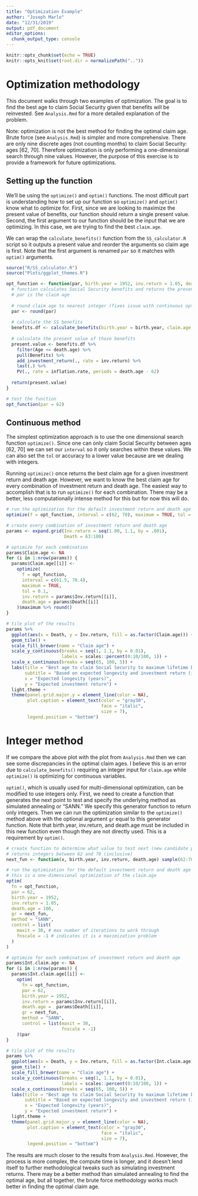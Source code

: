 ```yaml
---
title: "Optimization Example"
author: "Joseph Marlo"
date: "12/31/2019"
output: pdf_document
editor_options: 
  chunk_output_type: console
---
```


```r
knitr::opts_chunk$set(echo = TRUE)
knitr::opts_knit$set(root.dir = normalizePath(".."))
```


# Optimization methodology
This document walks through two examples of optimization. The goal is to find the best age to claim Social Security given that benefits will be reinvested. See `Analysis.Rmd` for a more detailed explanation of the problem.

Note: optimization is not the best method for finding the optimal claim age. Brute force (see `Analysis.Rmd`) is simpler and more comprehensive. There are only nine discrete ages (not counting months) to claim Social Security: ages [62, 70]. Therefore optimization is only performing a one-dimensional search through nine values. However, the purpose of this exercise is to provide a framework for future optimizations.

## Setting up the function
We'll be using the `optimize()` and `optim()` functions. The most difficult part is understanding how to set up our function so `optimize()` and `optim()` know what to optimize for. First, since we are looking to maximize the present value of benefits, our function should return a single present value. Second, the first argument to our function should be the input that we are optimizing. In this case, we are trying to find the best `claim.age`.

We can wrap the `calculate_benefits()` function from the `SS_calculator.R` script so it outputs a present value and reorder the arguments so claim age is first. Note that the first argument is renamed `par` so it matches with `optim()` arguments.

```r
source("R/SS_calculator.R")
source("Plots/ggplot_themes.R")

opt_function <- function(par, birth.year = 1952, inv.return = 1.05, death.age = 100){
  # function calculates Social Security benefits and returns the present value @ age 62
  # par is the claim age
  
  # round claim age to nearest integer (fixes issue with continuous optimization)
  par <- round(par)
  
  # calculate the SS benefits
  benefits.df <- calculate_benefits(birth.year = birth.year, claim.age = par)
  
  # calculate the present value of those benefits
  present.value <- benefits.df %>% 
    filter(Age <= death.age) %>%
    pull(Benefits) %>% 
    add_investment_return(., rate = inv.return) %>%
    last(.) %>%
    PV(., rate = inflation.rate, periods = death.age - 62)
  
  return(present.value)
}

# test the function
opt_function(par = 62)

```

## Continuous method
The simplest optimization approach is to use the one dimensional search function `optimize()`. Since one can only claim Social Security between ages [62, 70] we can set our `interval` so it only searches within these values. We can also set the `tol` or accuracy to a lower value because are we dealing with integers.

Running `optimize()` once returns the best claim age for a given investment return and death age. However, we want to know the best claim age for every combination of investment return and death age. The easiest way to accomplish that is to run `optimize()` for each combination. There may be a better, less computationally intense method for this but for now this will do.

```r
# run the optimization for the default investment return and death age
optimize(f = opt_function, interval = c(62, 70), maximum = TRUE, tol = 0.1)

# create every combination of investment return and death age
params <- expand.grid(Inv.return = seq(1.00, 1.1, by = .001),
                      Death = 63:100)

# optimize for each combination
params$Claim.age <- NA
for (i in 1:nrow(params)) {
  params$Claim.age[[i]] <-
    optimize(
      f = opt_function,
      interval = c(61.5, 70.4),
      maximum = TRUE,
      tol = 0.1,
      inv.return = params$Inv.return[[i]],
      death.age = params$Death[[i]]
    )$maximum %>% round()
}

# tile plot of the results
params %>%
  ggplot(aes(x = Death, y = Inv.return, fill = as.factor(Claim.age))) +
  geom_tile() +
  scale_fill_brewer(name = "Claim age") +
  scale_y_continuous(breaks = seq(1, 1.1, by = 0.01),
                     labels = scales::percent(0:10/100, 1)) +
  scale_x_continuous(breaks = seq(65, 100, 5)) +
  labs(title = "Best age to claim Social Security to maximum lifetime benefits",
       subtitle = "Based on expected longevity and investment return (if reinvesting the benefits)",
       x = "Expected longevity (years)",
       y = "Expected investment return") +
  light.theme +
  theme(panel.grid.major.y = element_line(color = NA),
        plot.caption = element_text(color = "gray30",
                                    face = "italic",
                                    size = 7),
        legend.position = "bottom")

```


# Integer method
If we compare the above plot with the plot from `Analysis.Rmd` then we can see some discrepancies in the optimal claim ages. I believe this is an error due to `calculate_benefits()` requiring an integer input for `claim.age` while `optimize()` is optimizing for continuous variables.

`optim()`, which is usually used for multi-dimensional optimization, can be modified to use integers only. First, we need to create a function that generates the next point to test and specify the underlying method as simulated annealing or "SANN." We specify this generator function to return only integers. Then we can run the optimization similar to the `optimize()` method above with the optional argument `gr` equal to this generator function. Note that birth.year, inv.return, and death.age must be included in this new function even though they are not directly used. This is a requirement by `optim()`.

```r
# create function to determine what value to test next (new candidate point)
# returns integers between 62 and 70 (inclusive)
next_fun <- function(x, birth.year, inv.return, death.age) sample(62:70, 1)

# run the optimization for the default investment return and death age
# this is a one-dimensional optimization of the claim.age
optim(
  fn = opt_function,
  par = 62,
  birth.year = 1952,
  inv.return = 1.05,
  death.age = 100,
  gr = next_fun,
  method = "SANN",
  control = list(
    maxit = 30, # max number of iterations to work through
    fnscale = -1 # indicates it is a maximization problem
  )
)

# optimize for each combination of investment return and death age
params$Int.claim.age <- NA
for (i in 1:nrow(params)) {
  params$Int.claim.age[[i]] <-
    optim(
      fn = opt_function,
      par = 62,
      birth.year = 1952,
      inv.return = params$Inv.return[[i]],
      death.age =  params$Death[[i]],
      gr = next_fun,
      method = "SANN",
      control = list(maxit = 30,
                     fnscale = -1)
    )$par
}

# tile plot of the results
params %>%
  ggplot(aes(x = Death, y = Inv.return, fill = as.factor(Int.claim.age))) +
  geom_tile() +
  scale_fill_brewer(name = "Claim age") +
  scale_y_continuous(breaks = seq(1, 1.1, by = 0.01),
                     labels = scales::percent(0:10/100, 1)) +
  scale_x_continuous(breaks = seq(65, 100, 5)) +
  labs(title = "Best age to claim Social Security to maximum lifetime benefits",
       subtitle = "Based on expected longevity and investment return (if reinvesting the benefits)",
       x = "Expected longevity (years)",
       y = "Expected investment return") +
  light.theme +
  theme(panel.grid.major.y = element_line(color = NA),
        plot.caption = element_text(color = "gray30",
                                    face = "italic",
                                    size = 7),
        legend.position = "bottom")

```

The results are much closer to the results from `Analysis.Rmd`. However, the process is more complex, the compute time is longer, and it doesn't lend itself to further methodological tweaks such as simulating investment returns. There may be a better method than simulated annealing to find the optimal age, but all together, the brute force methodology works much better in finding the optimal claim age.
